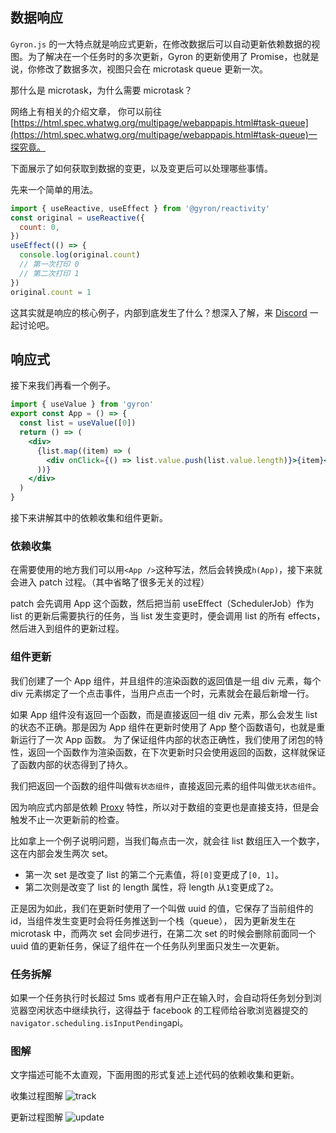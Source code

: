 ## 数据响应

`Gyron.js` 的一大特点就是响应式更新，在修改数据后可以自动更新依赖数据的视图。为了解决在一个任务时的多次更新，Gyron 的更新使用了 Promise，也就是说，你修改了数据多次，视图只会在 microtask queue 更新一次。

那什么是 microtask，为什么需要 microtask？

网络上有相关的介绍文章，
你可以前往 [https://html.spec.whatwg.org/multipage/webappapis.html#task-queue](https://html.spec.whatwg.org/multipage/webappapis.html#task-queue)一探究竟。

下面展示了如何获取到数据的变更，以及变更后可以处理哪些事情。

先来一个简单的用法。

```javascript
import { useReactive, useEffect } from '@gyron/reactivity'
const original = useReactive({
  count: 0,
})
useEffect(() => {
  console.log(original.count)
  // 第一次打印 0
  // 第二次打印 1
})
original.count = 1
```

这其实就是响应的核心例子，内部到底发生了什么？想深入了解，来 [Discord](https://discord.gg/fETVZtD) 一起讨论吧。

## 响应式

接下来我们再看一个例子。

```jsx
import { useValue } from 'gyron'
export const App = () => {
  const list = useValue([0])
  return () => (
    <div>
      {list.map((item) => (
        <div onClick={() => list.value.push(list.value.length)}>{item}</div>
      ))}
    </div>
  )
}
```

接下来讲解其中的依赖收集和组件更新。

### 依赖收集

在需要使用的地方我们可以用`<App />`这种写法，然后会转换成`h(App)`，接下来就会进入 patch 过程。（其中省略了很多无关的过程）

patch 会先调用 App 这个函数，然后把当前 useEffect（SchedulerJob）作为 list 的更新后需要执行的任务，当 list 发生变更时，便会调用 list 的所有 effects，然后进入到组件的更新过程。

### 组件更新

我们创建了一个 App 组件，并且组件的渲染函数的返回值是一组 div 元素，每个 div 元素绑定了一个点击事件，当用户点击一个时，元素就会在最后新增一行。

如果 App 组件没有返回一个函数，而是直接返回一组 div 元素，那么会发生 list 的状态不正确。那是因为 App 组件在更新时使用了 App 整个函数语句，也就是重新运行了一次 App 函数。
为了保证组件内部的状态正确性，我们使用了闭包的特性，返回一个函数作为渲染函数，在下次更新时只会使用返回的函数，这样就保证了函数内部的状态得到了持久。

我们把返回一个函数的组件叫做`有状态组件`，直接返回元素的组件叫做`无状态组件`。

因为响应式内部是依赖 [Proxy](https://developer.mozilla.org/zh-CN/docs/Web/JavaScript/Reference/Global_Objects/Proxy) 特性，所以对于数组的变更也是直接支持，但是会触发不止一次更新前的检查。

比如拿上一个例子说明问题，当我们每点击一次，就会往 list 数组压入一个数字，这在内部会发生两次 set。

- 第一次 set 是改变了 list 的第二个元素值，将`[0]`变更成了`[0, 1]`。
- 第二次则是改变了 list 的 length 属性，将 length 从`1`变更成了`2`。

正是因为如此，我们在更新时使用了一个叫做 uuid 的值，它保存了当前组件的 id，当组件发生变更时会将任务推送到一个栈（queue），
因为更新发生在 microtask 中，而两次 set 会同步进行，在第二次 set 的时候会删除前面同一个 uuid 值的更新任务，保证了组件在一个任务队列里面只发生一次更新。

### 任务拆解

如果一个任务执行时长超过 5ms 或者有用户正在输入时，会自动将任务划分到浏览器空闲状态中继续执行，这得益于 facebook 的工程师给谷歌浏览器提交的`navigator.scheduling.isInputPending`api。

### 图解

文字描述可能不太直观，下面用图的形式复述上述代码的依赖收集和更新。

收集过程图解
![track](/assets/image/track.png)

更新过程图解
![update](/assets/image/update.png)
